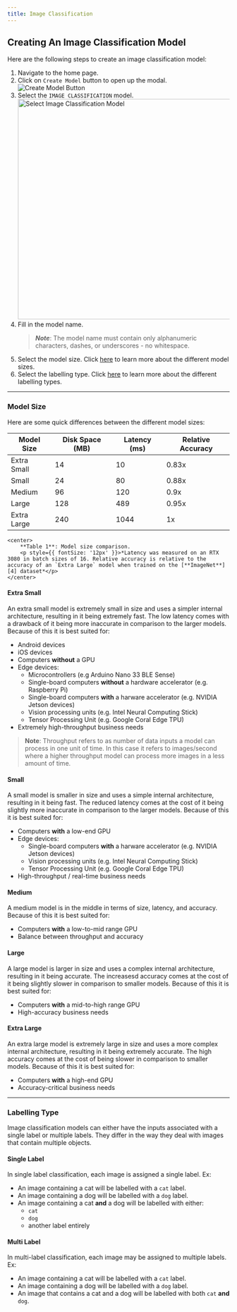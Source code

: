 ```yaml
---
title: Image Classification
---
```


## Creating An Image Classification Model

Here are the following steps to create an image classification model:

1. Navigate to the home page.
2. Click on `Create Model` button to open up the modal. ![Create Model Button][1]
3. Select the `IMAGE CLASSIFICATION` model.
    <img
        src='/docs/ui/image-classification-model-creation/2.jpg'
        alt='Select Image Classification Model'
        title='Select Image Classification Model'
        width='500'
    />
4. Fill in the model name.
    > **_Note_**: The model name must contain only alphanumeric characters, dashes, or underscores - no whitespace.
5. Select the model size. Click [here][2] to learn more about the different model sizes.
6. Select the labelling type. Click [here][3] to learn more about the different labelling types.

---

### Model Size

Here are some quick differences between the different model sizes:

| Model Size  | Disk Space (MB) | Latency (ms) | Relative Accuracy |
| ----------- | --------------- | ------------ | ----------------- |
| Extra Small | 14              | 10           | 0.83x             |
| Small       | 24              | 80           | 0.88x             |
| Medium      | 96              | 120          | 0.9x              |
| Large       | 128             | 489          | 0.95x             |
| Extra Large | 240             | 1044         | 1x                |

    <center>
        **Table 1**: Model size comparison.
        <p style={{ fontSize: '12px' }}>*Latency was measured on an RTX 3080 in batch sizes of 16. Relative accuracy is relative to the accuracy of an `Extra Large` model when trained on the [**ImageNet**][4] dataset*</p>
    </center>

#### Extra Small

An extra small model is extremely small in size and uses a simpler internal architecture, resulting in it being extremely fast.
The low latency comes with a drawback of it being more inaccurate in comparison to the larger models. Because of this it is best suited for:

-   Android devices
-   iOS devices
-   Computers **without** a GPU
-   Edge devices:
    -   Microcontrollers (e.g Arduino Nano 33 BLE Sense)
    -   Single-board computers **without** a hardware accelerator (e.g. Raspberry Pi)
    -   Single-board computers **with** a harware accelerator (e.g. NVIDIA Jetson devices)
    -   Vision processing units (e.g. Intel Neural Computing Stick)
    -   Tensor Processing Unit (e.g. Google Coral Edge TPU)
-   Extremely high-throughput business needs

> **Note**: Throughput refers to as number of data inputs a model can process in one unit of time. In this case it refers to images/second where a higher
> throughput model can process more images in a less amount of time.

#### Small

A small model is smaller in size and uses a simple internal architecture, resulting in it being fast. The reduced latency
comes at the cost of it being slightly more inaccurate in comparison to the larger models. Because of this it is best suited for:

-   Computers **with** a low-end GPU
-   Edge devices:
    -   Single-board computers **with** a harware accelerator (e.g. NVIDIA Jetson devices)
    -   Vision processing units (e.g. Intel Neural Computing Stick)
    -   Tensor Processing Unit (e.g. Google Coral Edge TPU)
-   High-throughput / real-time business needs

#### Medium

A medium model is in the middle in terms of size, latency, and accuracy. Because of this it is best suited for:

-   Computers **with** a low-to-mid range GPU
-   Balance between throughput and accuracy

#### Large

A large model is larger in size and uses a complex internal architecture, resulting in it being accurate. The increasesd accuracy
comes at the cost of it being slightly slower in comparison to smaller models. Because of this it is best suited for:

-   Computers **with** a mid-to-high range GPU
-   High-accuracy business needs

#### Extra Large

An extra large model is extremely large in size and uses a more complex internal architecture, resulting in it being extremely accurate.
The high accuracy comes at the cost of being slower in comparison to smaller models. Because of this it is best suited for:

-   Computers **with** a high-end GPU
-   Accuracy-critical business needs

---

### Labelling Type

Image classification models can either have the inputs associated with a single label or multiple labels.
They differ in the way they deal with images that contain multiple objects.

#### Single Label

In single label classification, each image is assigned a single label. Ex:

-   An image containing a cat will be labelled with a `cat` label.
-   An image containing a dog will be labelled with a `dog` label.
-   An image containing a cat **and** a dog will be labelled with either:
    -   `cat`
    -   `dog`
    -   another label entirely

#### Multi Label

In multi-label classification, each image may be assigned to multiple labels. Ex:

-   An image containing a cat will be labelled with a `cat` label.
-   An image containing a dog will be labelled with a `dog` label.
-   An image that contains a cat and a dog will be labelled with both `cat` **and** `dog`.

[1]: /docs/ui/image-classification-model-creation/1.jpg 'Create Model Button'
[2]: #model-size 'Details About Model Sizes'
[3]: #labelling-type 'Details About Labelling Types'
[4]: https://www.image-net.org/ 'ImageNet Dataset'
